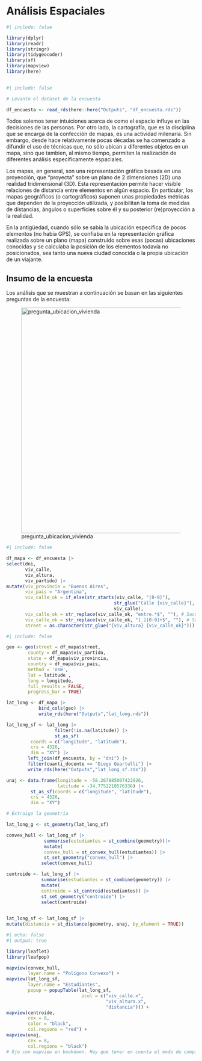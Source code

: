 # Análisis Espaciales

```r
#| include: false

library(dplyr)
library(readr)
library(stringr)
library(tidygeocoder)
library(sf)
library(mapview)
library(here)
           
```

```r
#| include: false

# Levanto el dataset de la encuesta

df_encuesta <- read_rds(here::here("Outputs", "df_encuesta.rds"))
```

Todos solemos tener intuiciones acerca de como el espacio influye en las decisiones de las personas. Por otro lado, la cartografía, que es la disciplina que se encarga de la confección de mapas, es una actividad milenaria. Sin embargo, desde hace relativamente pocas décadas se ha comenzado a difundir el uso de técnicas que, no sólo ubican a diferentes objetos en un mapa, sino que tambien, al mismo tiempo, permiten la realización de diferentes análisis específicamente espaciales.

Los mapas, en general, son una representación gráfica basada en una proyección, que "proyecta" sobre un plano de 2 dimensiones (2D) una realidad tridimensional (3D). Esta representación permite hacer visible relaciones de distancia entre elementos en algún espacio. En particular, los mapas geográficos (o cartográficos) suponen unas propiedades métricas que dependen de la proyección utilizada, y posibilitan la toma de medidas de distancias, ángulos o superficies sobre él y su posterior (re)proyección a la realidad.

En la antigüedad, cuando sólo se sabía la ubicación específica de pocos elementos (no había GPS), se confiaba en la representación gráfica realizada sobre un plano (mapa) construido sobre esas (pocas) ubicaciones conocidas y se calculaba la posición de los elementos todavía no posicionados, sea tanto una nueva ciudad conocida o la propia ubicación de un viajante.

## Insumo de la encuesta

Los análisis que se muestran a continuación se basan en las siguientes preguntas de la encuesta:

![pregunta_ubicacion_vivienda](Inputs/Images/pregunta_geo.png){width="600"}

```r
#| include: false

df_mapa <- df_encuesta |>
select(dni,
       viv_calle,
       viv_altura,
       viv_partido) |>
mutate(viv_provincia = "Buenos Aires",
       viv_pais = "Argentina",
       viv_calle_ok = if_else(str_starts(viv_calle, "[0-9]"),
                                        str_glue("Calle {viv_calle}"),
                                        viv_calle),
       viv_calle_ok = str_replace(viv_calle_ok, "entre.*$", ""), # Saco los "entre"
       viv_calle_ok = str_replace(viv_calle_ok, "[.][0-9]+$", ""), # Saco los decimales
       street = as.character(str_glue("{viv_altura} {viv_calle_ok}")))
```

```r
#| include: false

geo <- geo(street = df_mapa$street,
        county = df_mapa$viv_partido,
        state = df_mapa$viv_provincia,
        country = df_mapa$viv_pais,
        method = 'osm',
        lat = latitude , 
        long = longitude,
        full_results = FALSE,
        progress_bar = TRUE)

lat_long <- df_mapa |>
            bind_cols(geo) |>
            write_rds(here("Outputs","lat_long.rds"))

lat_long_sf <- lat_long |>
                  filter(!is.na(latitude)) |>
                  st_as_sf(
         coords = c("longitude", "latitude"),
         crs = 4326,
         dim = "XY") |>
        left_join(df_encuesta, by = "dni") |>
        filter(cuanti_docente == "Diego Quartulli") |>
        write_rds(here("Outputs","lat_long_sf.rds"))
```
```r
unaj <- data.frame(longitude = -58.267885007422926, 
                   latitude = -34.7752210576336) |>
         st_as_sf(coords = c("longitude", "latitude"),
         crs = 4326,
         dim = "XY")

# Extraigo la geometría

lat_long_g <- st_geometry(lat_long_sf)

convex_hull <- lat_long_sf |>
              summarise(estudiantes = st_combine(geometry))|>
              mutate(
              convex_hull = st_convex_hull(estudiantes)) |>
              st_set_geometry("convex_hull") |>
             select(convex_hull)

centroide <- lat_long_sf |>
             summarise(estudiantes = st_combine(geometry)) |>
             mutate(
             centroide = st_centroid(estudiantes)) |>
             st_set_geometry("centroide") |>
             select(centroide)
               
```

```r
lat_long_sf <- lat_long_sf |>
mutate(distancia = st_distance(geometry, unaj, by_element = TRUE))
```

```r
#| echo: false
#| output: true

library(leaflet)
library(leafpop)

mapview(convex_hull,
        layer.name = "Polígono Convexo") +
mapview(lat_long_sf,
        layer.name = "Estudiantes",
        popup = popupTable(lat_long_sf,
                            zcol = c("viv_calle.x",
                                     "viv_altura.x",
                                     "distancia"))) +
mapview(centroide,
        cex = 8,
        color = "black",
        col.regions = "red") + 
mapview(unaj,
        cex = 8,
        col.regions = "black") 
# Ojo con mapview en bookdown. Hay que tener en cuenta el modo de compilación de todos los RMD
          
```
